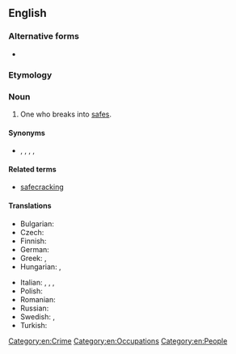 {{also|safe-cracker}}
==English==

===Alternative forms===
* {{l|en|safe-cracker}}

===Etymology===
{{compound|en|safe|cracker}}

===Noun===
{{en-noun}}

# One who breaks into [[safe]]s.

====Synonyms====
* {{l|en|yegg}}, {{l|en|yeggman}}, {{l|en|safebreaker}}, {{l|en|peteman}}, {{l|en|jug-heavy}}

====Related terms====
* [[safecracking]]

====Translations====
{{trans-top|translation one who practices safecracking}}
* Bulgarian: {{t|bg|касоразбивач|m}}
* Czech: {{t+|cs|kasař|m}}
* Finnish: {{t|fi|kassakaappimurtaja}}
* German: {{t|de|Geldschrankknacker|m}}
* Greek: {{t|el|ανοίχτρας|m}}, {{t|el|παραβιαστής|m}}
* Hungarian: {{t|hu|kasszafúró}}, {{t|hu|mackós}} {{q|slang}}
{{trans-mid}}
* Italian: {{t|it|scassinatore di casseforti|m}}, {{t|it|scassinatrice di casseforti|f}}, {{t|it|scassinatore|m}}, {{t|it|scassinatrice|f}}
* Polish: {{t+|pl|kasiarz|m}}
* Romanian: {{t|ro|spărgător de seifuri|m}}
* Russian: {{qualifier|slang}} {{t+|ru|медвежа́тник|m}}
* Swedish: {{t|sv|kassaskåpssprängare|c}}, {{t+|sv|dynamitard|c}} {{qualifier|archaic}}
* Turkish: {{t|tr|kasa hırsızı}}
{{trans-bottom}}

[[Category:en:Crime]]
[[Category:en:Occupations]]
[[Category:en:People]]